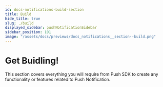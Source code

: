 ```yaml
---
id: docs-notifications-build-section
title: Build
hide_title: true
slug: ./build
displayed_sidebar: pushNotificationSidebar
sidebar_position: 101
image: "/assets/docs/previews/docs_notifications__section--build.png"
---
```


# Get Buidling!

This section covers everything you will require from Push SDK to create any functionality or features related to Push Notification.

<head>
  <title>Build section | Push Notifications | Push Documentation</title>
</head>


<DocCardList />
